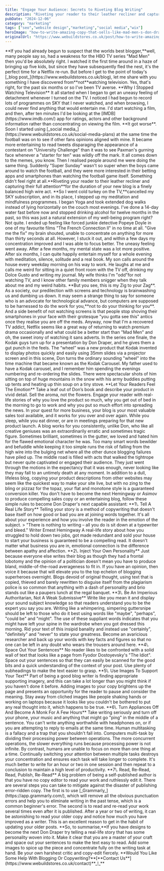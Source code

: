 ```yaml
---
title: "Engage Your Audience: Secrets to Riveting Blog Writing"
description: "Riveting your reader to their leather recliner and capturing their full attention for the duration of your new blog is a finely balanced high wire act."
pubDate: "2024-12-06"
category: "marketing"
tags: ["seo","website design","marketing","social media","wix"]
heroImage: "how-to-write-amazing-copy-that-sells-like-mad-men-s-don-draper"
originalUrl: "https://www.webuildstores.co.uk/post/how-to-write-amazing-copy-that-sells-like-mad-men-s-don-draper"
---
```




<BlogHeroImage src={heroImage} alt="Engage Your Audience: Secrets to Riveting Blog Writing" />
**If you had already begun to suspect that the worlds best blogger,**well, many people say so, had a weakness for the HBO TV series "Mad Men" then you'd be absolutely right. I watched it the first time around in a haze of bringing up five kids, but since they have subsequently fled the nest, it's the perfect time for a Netflix re-run.
But before I get to the point of today's [_blog post_](https://www.webuildstores.co.uk/blog), let me share with you something I have discovered from**not**watching television. Yes, that's right, for the past six months or so I've been TV averse.
**Why I Stopped Watching Television**
It all started when I began to get an uneasy feeling of detachment whenever I turned on the TV. I noticed I had begun to record lots of programmes on SKY that I never watched, and when browsing, I could never find anything that would entertain me. I'd start watching a film, and then, after ten minutes I'd be looking at the [IMDB](https://www.imdb.com/) app for ratings, actors and other background information rather than concentrating on viewing the film.
**It got worse**. Soon I started using [_social media_](https://www.webuildstores.co.uk/social-media-plans) at the same time the football was on to see if other fans opinions aligned with mine. It became more entertaining to read tweets disparaging the appearance of a contestant on "University Challenge" than it was to see Paxman's gurning face whenever a "starter for ten" was wildly off the mark. It all comes down to the memes, you know.
Then I realised people around me were doing the same thing. Suddenly "Super Sunday" wasn't so super when the boys came around to watch the football, and they were more interested in their betting apps and smartphones than watching the football game itself. Something didn't feel right at all.**Riveting your reader to their leather recliner and capturing their full attention**for the duration of your new blog is a finely balanced high wire act.
**So I went cold turkey on the TV,**cancelled my SKY subscription, and in its place, I stepped up my meditation and mindfulness programmes. I began Yoga and took extended dog walks instead of lying horizontally on the couch most evenings. I've done a 14-day water fast before now and stopped drinking alcohol for twelve months in the past, so this was just a natural extension of my well-being program right?
Not quite. I ended up feeling like forced junkie detective Popeye Doyle in one of my favourite films "The French Connection ll" in no time at all. "Give me the fix" my brain shouted, unable to concentrate on anything for more than thirty seconds at all.
However, I stuck it out, and within a few days my concentration improved and I was able to focus better. The uneasy feeling went away. After a few months, my mental state was a lot more positive. After six months, I can quite happily entertain myself for a whole evening with meditation, silence, solitude and a real book.
My son calls around the house every weekday morning on his way to work. He laughs at me and calls me weird for sitting in a quiet front room with the TV off, drinking my Dolce Gusto and writing my journal. My wife thinks I'm "odd"for not watching TV, and I know other family members snigger when they talk about me and my weird habits.
**But you see, this is my Zig to your Zag**. As a society, our predilection with screens and technology is brainwashing us and dumbing us down. It may seem a strange thing to say for someone who is an advocate for technological advance, but computers are supposed to be harnessed to do the work for you,**not to do your thinking for you**.
And a side benefit of not watching screens is that people stop shoving their smartphones in your face with their grotesque "you gotta see this" antics once they realise you are off the meds.
Anyway, now that I'm a recovered TV addict, Netflix seems like a great way of returning to watch premium drama occasionally and what could be a better start than "Mad Men" and oh, the sweet irony of watching it sans adverts.
In the series one finale, the Kodak guys turn up for a presentation by Don Draper, and he gives them a gut punch in the feels.
The “wheel” was a new product that Kodak invented to display photos quickly and easily using 35mm slides via a projector screen and in this scene, Don turns the ordinary sounding "wheel" into the time machine that became known as the Kodak Carousel.
My father used to have a Kodak carousel, and I remember him spending the evenings numbering and re-ordering the slides. There were spectacular shots of him sitting on top of huge mountains in the snow with his army buddies putting up tents and heating up thin soup on a tiny stove.
**Let Your Readers Feel The Emotion**
Take a leaf out of Don’s book and describe your product in vivid detail. Sell the aroma, not the flowers. Engage your reader with real-life stories of why you love the product so much, why you get out of bed in the morning to go to work and why you put so much effort into spreading the news.
In your quest for more business, your blog is your most valuable sales tool available, and it works for you over and over again. While you sleep, while you eat dinner, or are in meetings preparing for that new product launch.
A blog works for you consistently, unlike Don, who like all creative geniuses was an extraordinarily erratic and sometimes tragic figure. Sometimes brilliant, sometimes in the gutter, we loved and hated him for the flawed emotional character he was.
Too many smart words bewilder and befuddle while keeping it too simple runs the risk of falling from the high wire into the bulging net where all the other dunce blogging failures have piled up.
The middle road is filled with acts that walked the tightrope but never quite captivated or engaged their audience. They just went through the motions in the expectancy that it was enough, never looking like they may fall to an untimely death at any moment.
In addition to a dull, lifeless blog, copying your product descriptions from other websites may seem like the quickest way to make your site live, but with no zing to the bling or pizzaz for the topaz, your flat and monotone style is a guaranteed conversion killer.
You don't have to become the next Hemingway or Asimov to produce compelling sales copy or an entertaining blog, follow these simple rules to become Don Draper's next capable assistant:
**1\. Tell A Real Life Story**
Telling your story is a method of copywriting that doesn't base itself on how good or bad you are at joining words together. It's all about your experience and how you involve the reader in the emotion of the subject.
> "There is nothing to writing – all you do is sit down at a typewriter and bleed." Writer Ernest Hemingway
A real-life story about how you struggled to hold down two jobs, got made redundant and sold your house to start your business is guaranteed to be a compelling read. It doesn't matter what business you are in, emotional connection is the difference between apathy and affection.
**2\. Inject Your Own Personality**
Just because everyone else writes their blog as though they had a frontal lobotomy and the opinion of a politician doesn't mean you have to produce bland, middle-of-the-road averageness to fit in. If you have an opinion, then voice it because that will elevate you to the top echelon of blogging superheroes overnight.
Blogs devoid of original thought, using text that is copied, thieved and barely rewritten to disguise itself from the plagiarism police is so common that anything with a dash of personality and brio stands out like a paupers lunch at the regal banquet.
**3\. Be An Imperious Authoritarian, Not A Weak Submissive**
Write like you mean it and display your sound subject knowledge so that readers understand you to be the expert you say you are. Writing like a whimpering, simpering guttersnipe should be left to those who do it best using words like "maybe", "perhaps", "could be" and "might".
The use of these suppliant words indicates that you might have left your spine in the wardrobe when you got dressed this morning. Rid your text of this insipid banality and instead use "certainly", "definitely" and "never" to state your greatness.
Become an avaricious researcher and back up your words with key facts and figures so that no one can be left in any doubt who wears the trousers around here.
**4\. Space Out Your Sentences**
No reader likes to be confronted with a solid wall of text that looks like a page from Fyodor Dostoyevsky's "The Idiot".
Space out your sentences so that they can easily be scanned for the good bits and a quick understanding of the context of your post. Use plenty of subheadings to make the text easier to grasp.
**5\. Use Images To Support Your Text**
Part of being a good blog writer is finding appropriate supporting imagery, and this can take a lot longer than you might think if you haven't done it before.
Adding images to your copy brightens up the page and presents an opportunity for the reader to pause and consider the meaning. Stay away from cliched images like people shaking hands or working on laptops because it looks like you couldn't be bothered to put any real thought into it, which happens to be true.
**6\. Turn Appliances Off And Become A Monk For A Few Hours**
Take writing seriously and turn off your phone, your music and anything that might go "ping" in the middle of a sentence. You can't write anything worthwhile with headphones on, or if you are attempting to reply to emails at the same time.
Human multitasking is a fallacy and a trap that you shouldn't fall into. Computers multi-task by dividing their processing power between operations. The more concurrent operations, the slower everything runs because processing power is not infinite.
By contrast, humans are unable to focus on more than one thing at a time. Continually switching your attention between multiple tasks destroys your concentration and ensures each task will take longer to complete. It's much better to write for an hour or two in one session and then repeat to a conclusion to maintain a high level of productivity.
**7\. Read, Re-Read, Read, Publish, Re-Read**
A big problem of being a self-published author is that you have no copy editor to read your work and ruthlessly edit it. There are several steps you can take to mitigate against the disaster of publishing error-ridden copy.
The first is to use [_Grammarly_](https://app.grammarly.com/), which will remove all the obvious punctuation errors and help you to eliminate writing in the past tense, which is a common beginner's error.
The second is to read and re-read your work several times even after it is published. After a year or two of writing, it can be astonishing to read your older copy and notice how much you have improved as a writer. This is an excellent reason to get in the habit of updating your older posts.
**So, to summarise,**If you have designs to become the next Don Draper try telling a real-life story that has some personality woven into it. Make it clear that you are a master of your craft and space out your sentences to make the text easy to read. Add some images to spice up the piece and concentrate fully on the writing task at hand.
Be your own harshest critic and copy-edit fiercely.
**Would You Like Some Help With Blogging Or Copywriting?**[**Contact Us**](https://www.webuildstores.co.uk/contact)**_!_**
